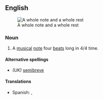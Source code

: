 {{wikipedia}}
==English==
[[Image:Whole note and rest.svg|thumb|right|A whole note and a whole rest]]

===Noun===
{{en-noun}}

# {{music}} A [[musical]] [[note]] four [[beat]]s long in 4/4 time.

====Alternative spellings====
* ''(UK)'' [[semibreve]]

====Translations====
{{trans-top|musical note four beats long}}
* Spanish: {{t-|es|semibreve|f}}, {{t-|es|redonda|f}}
{{trans-mid}}
{{trans-bottom}}